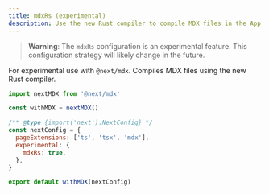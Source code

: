 ```yaml
---
title: mdxRs (experimental)
description: Use the new Rust compiler to compile MDX files in the App Router.
---
```


> **Warning**: The `mdxRs` configuration is an experimental feature. This configuration strategy will likely change in the future.

For experimental use with `@next/mdx`. Compiles MDX files using the new Rust compiler.

```js filename="next.config.mjs"
import nextMDX from '@next/mdx'

const withMDX = nextMDX()

/** @type {import('next').NextConfig} */
const nextConfig = {
  pageExtensions: ['ts', 'tsx', 'mdx'],
  experimental: {
    mdxRs: true,
  },
}

export default withMDX(nextConfig)
```
